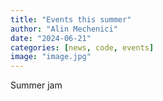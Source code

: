 ```yaml
---
title: "Events this summer"
author: "Alin Mechenici"
date: "2024-06-21"
categories: [news, code, events]
image: "image.jpg"
---
```



Summer jam